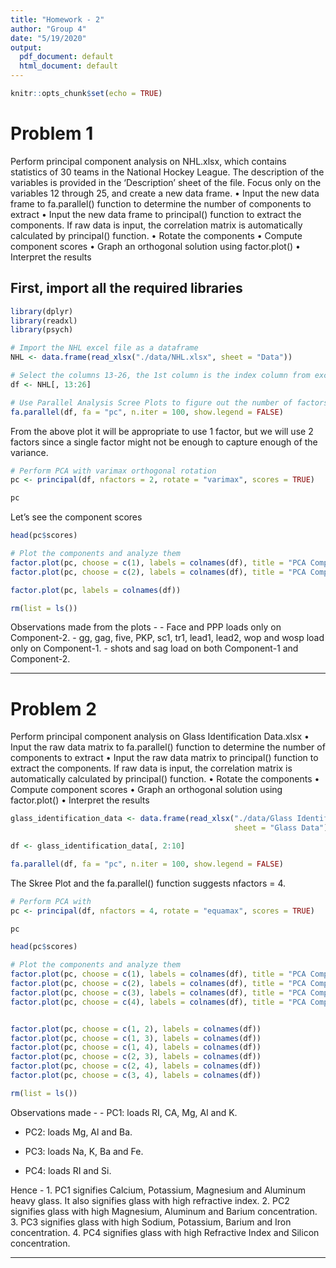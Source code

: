 ```yaml
---
title: "Homework - 2"
author: "Group 4"
date: "5/19/2020"
output:
  pdf_document: default
  html_document: default
---
```


```r
knitr::opts_chunk$set(echo = TRUE)
```

# Problem 1
Perform principal component analysis on NHL.xlsx, which contains statistics of 30 teams in the National Hockey League. The description of the variables is provided in the ‘Description’ sheet of the file. Focus only on the variables 12 through 25, and create a new data frame.
• Input the new data frame to fa.parallel() function to determine the number of components to extract
• Input the new data frame to principal() function to extract the components. If raw data is input, the correlation matrix is automatically calculated by principal() function.
• Rotate the components
• Compute component scores
• Graph an orthogonal solution using factor.plot()
• Interpret the results

## First, import all the required libraries

``` r
library(dplyr)
library(readxl)
library(psych)
```


``` r
# Import the NHL excel file as a dataframe
NHL <- data.frame(read_xlsx("./data/NHL.xlsx", sheet = "Data"))

# Select the columns 13-26, the 1st column is the index column from excel
df <- NHL[, 13:26]

# Use Parallel Analysis Scree Plots to figure out the number of factors to extract
fa.parallel(df, fa = "pc", n.iter = 100, show.legend = FALSE)
```


From the above plot it will be appropriate to use 1 factor, but we will use 2 factors since a single factor might not be enough to capture enough of the variance.

``` r
# Perform PCA with varimax orthogonal rotation
pc <- principal(df, nfactors = 2, rotate = "varimax", scores = TRUE)

pc
```

Let's see the component scores 

``` r
head(pc$scores)
```

``` r

# Plot the components and analyze them
factor.plot(pc, choose = c(1), labels = colnames(df), title = "PCA Component 1")
factor.plot(pc, choose = c(2), labels = colnames(df), title = "PCA Component 2")

factor.plot(pc, labels = colnames(df))

rm(list = ls())
```

Observations made from the plots - 
- Face and PPP loads only on Component-2. 
- gg, gag, five, PKP, sc1, tr1, lead1, lead2, wop and wosp load only on Component-1.
- shots and sag load on both Component-1 and Component-2.

---

# Problem 2
Perform principal component analysis on Glass Identification Data.xlsx
• Input the raw data matrix to fa.parallel() function to determine the number of components to extract
• Input the raw data matrix to principal() function to extract the components. If raw data is input, the correlation matrix is automatically calculated by principal() function.
• Rotate the components
• Compute component scores
• Graph an orthogonal solution using factor.plot()
• Interpret the results

``` r
glass_identification_data <- data.frame(read_xlsx("./data/Glass Identification Data.xlsx", 
                                                  sheet = "Glass Data"))

df <- glass_identification_data[, 2:10]

fa.parallel(df, fa = "pc", n.iter = 100, show.legend = FALSE)
```

The Skree Plot and the fa.parallel() function suggests nfactors = 4.

``` r
# Perform PCA with 
pc <- principal(df, nfactors = 4, rotate = "equamax", scores = TRUE)

pc
```

``` r
head(pc$scores)
```


``` r
# Plot the components and analyze them
factor.plot(pc, choose = c(1), labels = colnames(df), title = "PCA Component 1")
factor.plot(pc, choose = c(2), labels = colnames(df), title = "PCA Component 2")
factor.plot(pc, choose = c(3), labels = colnames(df), title = "PCA Component 3")
factor.plot(pc, choose = c(4), labels = colnames(df), title = "PCA Component 4")


factor.plot(pc, choose = c(1, 2), labels = colnames(df))
factor.plot(pc, choose = c(1, 3), labels = colnames(df))
factor.plot(pc, choose = c(1, 4), labels = colnames(df))
factor.plot(pc, choose = c(2, 3), labels = colnames(df))
factor.plot(pc, choose = c(2, 4), labels = colnames(df))
factor.plot(pc, choose = c(3, 4), labels = colnames(df))

rm(list = ls())
```

Observations made - 
- PC1: loads RI, CA, Mg, Al and K.

- PC2: loads Mg, Al and Ba.

- PC3: loads Na, K, Ba and Fe.

- PC4: loads RI and Si.

Hence -
1. PC1 signifies Calcium, Potassium, Magnesium and Aluminum heavy glass. It also signifies glass with high refractive index.
2. PC2 signifies glass with high Magnesium, Aluminum and Barium concentration.
3. PC3 signifies glass with high Sodium, Potassium, Barium and Iron concentration.
4. PC4 signifies glass with high Refractive Index and Silicon concentration.

---
